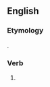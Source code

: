 ==English==

===Etymology===
{{suffix|betide|est|lang=en}}.

===Verb===
{{head|en}}

# {{context|archaic|lang=en}} {{en-archaic second-person singular of|betide|lang=en}}